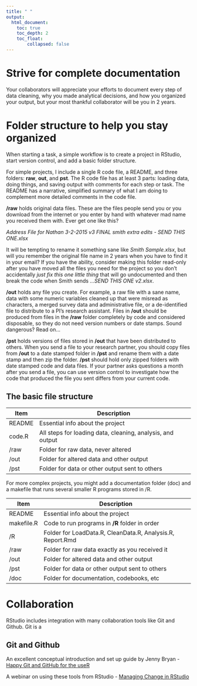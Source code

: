 ---
title: " "
output:
  html_document:
    toc: true
    toc_depth: 2
    toc_float: 
        collapsed: false
---

# Strive for complete documentation

Your collaborators will appreciate your efforts to document every step of data cleaning, why you made analytical decisions, and how you organized your output, but your most thankful collaborator will be you in 2 years.  

# Folder structure to help you stay organized

When starting a task, a simple workflow is to create a project in RStudio, start version control, and add a basic folder structure.  

For simple projects, I include a single R code file, a README, and three folders: **raw**, **out**, and **pst**.  The R code file has at least 3 parts: loading data, doing things, and saving output with comments for each step or task.  The README has a narrative, simplified summary of what I am doing to complement more detailed comments in the code file.  

**/raw** holds original data files.  These are the files people send you or you download from the internet or you enter by hand with whatever mad name you received them with.  Ever get one like this?  

*Address File for Nathan 3-2-2015 v3 FINAL smith extra edits - SEND THIS ONE.xlsx*  

It will be tempting to rename it something sane like *Smith Sample.xlsx*, but will you remember the original file name in 2 years when you have to find it in your email?  If you have the ability, consider making this folder read-only after you have moved all the files you need for the project so you don't accidentally *just fix this one little thing* that will go undocumented and then break the code when Smith sends *...SEND THIS ONE v2.xlsx*.    

**/out** holds any file you create. For example, a raw file with a sane name, data with some numeric variables cleaned up that were misread as characters, a merged survey data and administrative file, or a de-identified file to distribute to a PI's research assistant.  Files in **/out** should be produced from files in the **/raw** folder completely by code and considered disposable, so they do not need version numbers or date stamps.  Sound dangerous?  Read on...

**/pst** holds versions of files stored in **/out** that have been distributed to others.  When you send a file to your research partner, you should copy files from **/out** to a date stamped folder in **/pst** and rename them with a date stamp and then zip the folder.  **/pst** should hold only zipped folders with date stamped code and data files.  If your partner asks questions a month after you send a file, you can use version control to investigate how the code that produced the file you sent differs from your current code.  

## The basic file structure

|Item   | Description  |  
|-------|------------------------------------------------|  
|README | Essential info about the project  |  
|code.R | All steps for loading data, cleaning, analysis, and output|  
|  /raw | Folder for raw data, never altered|  
|  /out | Folder for altered data and other output|  
|  /pst | Folder for data or other output sent to others|  

For more complex projects, you might add a documentation folder (doc) and a makefile that runs several smaller R programs stored in /R.  

|Item       | Description  |  
|-----------|------------------------------------------------|  
|README     | Essential info about the project  |  
|makefile.R | Code to run programs in **/R** folder in order |  
|  /R       | Folder for LoadData.R, CleanData.R, Analysis.R, Report.Rmd |  
|  /raw     | Folder for raw data exactly as you received it |  
|  /out     | Folder for altered data and other output |  
|  /pst     | Folder for data or other output sent to others |  
|  /doc     | Folder for documentation, codebooks, etc |  

# Collaboration

RStudio includes integration with many collaboration tools like Git and Github.  Git is a 

## Git and Github

An excellent conceptual introduction and set up guide by Jenny Bryan - [Happy Git and GitHub for the useR](http://happygitwithr.com/)

A webinar on using these tools from RStudio - [Managing Change in RStudio](https://www.rstudio.com/resources/webinars/rstudio-essentials-webinar-series-managing-part-2/)

